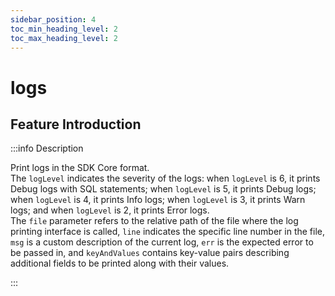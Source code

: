 ```yaml
---
sidebar_position: 4
toc_min_heading_level: 2
toc_max_heading_level: 2
---
```


# logs

## Feature Introduction

:::info Description

Print logs in the SDK Core format.  
The `logLevel` indicates the severity of the logs: when `logLevel` is 6, it prints Debug logs with SQL statements; when `logLevel` is 5, it prints Debug logs; when `logLevel` is 4, it prints Info logs; when `logLevel` is 3, it prints Warn logs; and when `logLevel` is 2, it prints Error logs.  
The `file` parameter refers to the relative path of the file where the log printing interface is called, `line` indicates the specific line number in the file, `msg` is a custom description of the current log, `err` is the expected error to be passed in, and `keyAndValues` contains key-value pairs describing additional fields to be printed along with their values.

:::